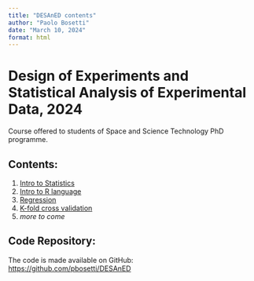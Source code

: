 ```yaml
---
title: "DESAnED contents"
author: "Paolo Bosetti"
date: "March 10, 2024"
format: html
---
```


# Design of Experiments and Statistical Analysis of Experimental Data, 2024

Course offered to students of Space and Science Technology PhD programme.

## Contents:

1. [Intro to Statistics](https://paolobosetti.quarto.pub/desaned-1)
2. [Intro to R language](https://paolobosetti.quarto.pub/desaned-2)
3. [Regression](https://paolobosetti.quarto.pub/desaned-3)
4. [K-fold cross validation](https://paolobosetti.quarto.pub/desaned-4)
3. *more to come*

## Code Repository:

The code is made available on GitHub: <https://github.com/pbosetti/DESAnED>
